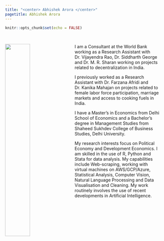 ```yaml
---
title: "<center> Abhishek Arora </center>"
pagetitle: Abhishek Arora
---
```


```r
knitr::opts_chunk$set(echo = FALSE)
```

<br>

<div class="col2"> <img src="images/abhishek_semi_casual.jpg" style="float:left;margin: 0px 25px 15px 0px;width:40%;">  I am a Consultant at the World Bank working as a Research Assistant with Dr. Vijayendra Rao, Dr. Siddharth George and Dr. M. R. Sharan working on projects related to decentralization in India.

I previously worked as a Research Assistant with Dr. Farzana Afridi and Dr. Kanika Mahajan on projects related to female labor force participation, marriage markets and access to cooking fuels in India.

I have a Master's in Economics from Delhi School of Economics and a Bachelor's degree in Management Studies from Shaheed Sukhdev College of Business Studies, Delhi University. 

My research interests focus on Political Economy and Development Economics. I am skilled in the use of R, Python and Stata for data analysis. My capabilities include Web-scraping, working with virtual machines on AWS/GCP/Azure, Statistical Analysis, Computer Vision, Natural Language Processing and Data Visualisation and Cleaning. My work routinely involves the use of recent developments in Artificial Intelligence. 

 </div>

<div class="col2">

 </div>

